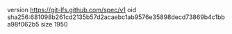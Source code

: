 version https://git-lfs.github.com/spec/v1
oid sha256:681098b261cd2135b57d2acaebc1ab9576e35898decd73869b4c1bba98f062b5
size 1950
